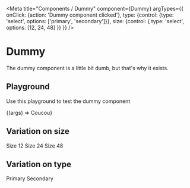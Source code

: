 
<Meta
  title="Components / Dummy"
  component={Dummy}
  argTypes={{
    onClick: {action: 'Dummy component clicked'},
    type: {control: {type: 'select', options: ['primary', 'secondary']}},
    size: {control: { type: 'select', options: [12, 24, 48] }}
  }}
/>

# Dummy

The dummy component is a little bit dumb, but that's why it exists.

## Playground

Use this playground to test the dummy component

<Preview>
  <Story name="Standard">
    {(args) => <Dummy {...args} >Coucou</Dummy>}
  </Story>
</Preview>

<Props story="Standard" />


## Variation on size

  <Story name="Size">
    <Dummy type="primary" size={12} onClick={action("clicked")}>
      Size 12
    </Dummy>
    <Dummy type="primary" size={24} onClick={action("clicked")}>
      Size 24
    </Dummy>
    <Dummy type="primary" size={48} onClick={action("clicked")}>
      Size 48
    </Dummy>
  </Story>

## Variation on type

  <Story name="Type">
    <Dummy type="primary" size={24} onClick={action("clicked")}>
      Primary
    </Dummy>
    <Dummy type="secondary" size={24} onClick={action("clicked")}>
      Secondary
    </Dummy>
  </Story>
